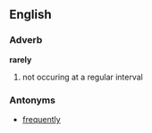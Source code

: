 ==English==

===Adverb===
'''rarely'''
# not occuring at a regular interval

===Antonyms===
*[[frequently]]